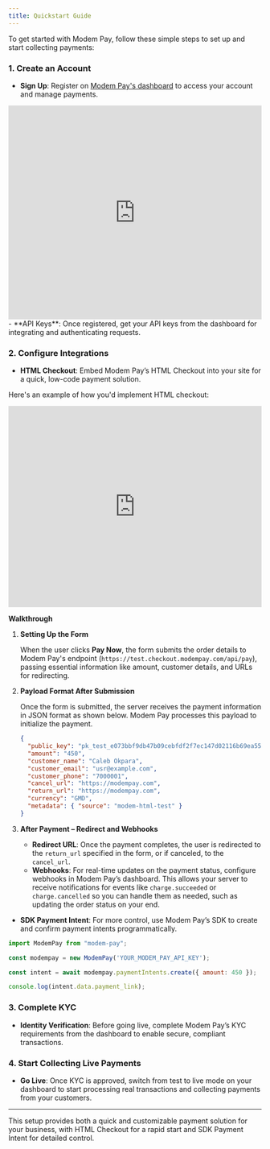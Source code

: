```yaml
---
title: Quickstart Guide
---
```


To get started with Modem Pay, follow these simple steps to set up and start collecting payments:

### 1. **Create an Account**

- **Sign Up**: Register on [Modem Pay's dashboard](https://merchant.modempay.com) to access your account and manage payments.
<iframe width="100%" height="425" src="https://www.youtube.com/embed/xY_ysj40diU?si=5_BdUUsXZmfnIUQu" title="YouTube video player" frameborder="0" allow="accelerometer; autoplay; clipboard-write; encrypted-media; gyroscope; picture-in-picture; web-share" referrerpolicy="strict-origin-when-cross-origin" allowfullscreen></iframe>
- **API Keys**: Once registered, get your API keys from the dashboard for integrating and authenticating requests.

### 2. **Configure Integrations**

- **HTML Checkout**: Embed Modem Pay’s HTML Checkout into your site for a quick, low-code payment solution.

Here's an example of how you'd implement HTML checkout:

<iframe
  height="400"
  width="100%"
  title="Modem Pay Inline Payment"
  src="https://codepen.io/mercury-sms/embed/WNVLZwe?default-tab=html%2Cresult"
  frameborder="0"
  allow="accelerometer; autoplay; clipboard-write; encrypted-media; gyroscope; picture-in-picture; web-share; fullscreen"
  referrerpolicy="strict-origin-when-cross-origin"
  allowfullscreen
></iframe>

**Walkthrough**

1. **Setting Up the Form**

   When the user clicks **Pay Now**, the form submits the order details to Modem Pay's endpoint (`https://test.checkout.modempay.com/api/pay`), passing essential information like amount, customer details, and URLs for redirecting.

2. **Payload Format After Submission**

   Once the form is submitted, the server receives the payment information in JSON format as shown below. Modem Pay processes this payload to initialize the payment.

   ```json
   {
     "public_key": "pk_test_e073bbf9db47b09cebfdf2f7ec147d02116b69ea55135e1747a0bc8d47612f69",
     "amount": "450",
     "customer_name": "Caleb Okpara",
     "customer_email": "usr@example.com",
     "customer_phone": "7000001",
     "cancel_url": "https://modempay.com",
     "return_url": "https://modempay.com",
     "currency": "GMD",
     "metadata": { "source": "modem-html-test" }
   }
   ```

3. **After Payment – Redirect and Webhooks**

   - **Redirect URL**: Once the payment completes, the user is redirected to the `return_url` specified in the form, or if canceled, to the `cancel_url`.
   - **Webhooks**: For real-time updates on the payment status, configure webhooks in Modem Pay’s dashboard. This allows your server to receive notifications for events like `charge.succeeded` or `charge.cancelled` so you can handle them as needed, such as updating the order status on your end.

- **SDK Payment Intent**: For more control, use Modem Pay’s SDK to create and confirm payment intents programmatically.

<CodeGroup>

```javascript nodejs
import ModemPay from "modem-pay";

const modempay = new ModemPay('YOUR_MODEM_PAY_API_KEY');

const intent = await modempay.paymentIntents.create({ amount: 450 });

console.log(intent.data.payment_link);
```

</CodeGroup>

### 3. **Complete KYC**

- **Identity Verification**: Before going live, complete Modem Pay’s KYC requirements from the dashboard to enable secure, compliant transactions.

### 4. **Start Collecting Live Payments**

- **Go Live**: Once KYC is approved, switch from test to live mode on your dashboard to start processing real transactions and collecting payments from your customers.

---

This setup provides both a quick and customizable payment solution for your business, with HTML Checkout for a rapid start and SDK Payment Intent for detailed control.
